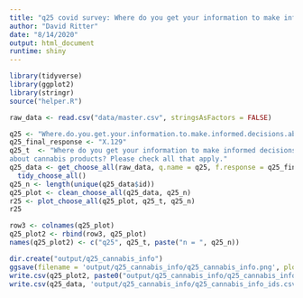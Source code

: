 ```yaml
---
title: "q25 covid survey: Where do you get your information to make informed decisions about cannabis products? Please check all that apply."
author: "David Ritter"
date: "8/14/2020"
output: html_document
runtime: shiny
---
```


```r
library(tidyverse)
library(ggplot2)
library(stringr)
source("helper.R")
```

```r
raw_data <- read.csv("data/master.csv", stringsAsFactors = FALSE)
```

```r
q25 <- "Where.do.you.get.your.information.to.make.informed.decisions.about.cannabis.products..Please.check.all.that.apply."
q25_final_response <- "X.129"
q25_t  <- "Where do you get your information to make informed decisions
about cannabis products? Please check all that apply."
q25_data <- get_choose_all(raw_data, q.name = q25, f.response = q25_final_response) %>%
  tidy_choose_all()
q25_n <- length(unique(q25_data$id))
q25_plot <- clean_choose_all(q25_data, q25_n)
r25 <- plot_choose_all(q25_plot, q25_t, q25_n)
r25
```

```r
row3 <- colnames(q25_plot)
q25_plot2 <- rbind(row3, q25_plot)
names(q25_plot2) <- c("q25", q25_t, paste("n = ", q25_n))
```

```r
dir.create("output/q25_cannabis_info")
ggsave(filename = 'output/q25_cannabis_info/q25_cannabis_info.png', plot = r25, device = 'png')
write.csv(q25_plot2, paste0("output/q25_cannabis_info/q25_cannabis_info_", q25_n,".csv"), row.names=F)
write.csv(q25_data, 'output/q25_cannabis_info/q25_cannabis_info_ids.csv', row.names = FALSE)
```